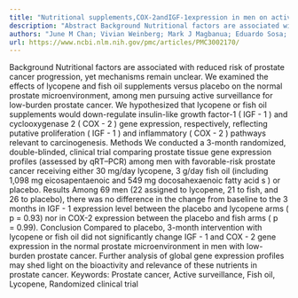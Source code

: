 ```yaml
---
title: "Nutritional supplements,COX-2andIGF-1expression in men on active surveillance for prostate cancer"
description: "Abstract Background Nutritional factors are associated with reduced risk of prostate cancer progression, yet mechanisms remain unclear. We examined the effects of lycopene and fish oil supplements ver..."
authors: "June M Chan; Vivian Weinberg; Mark J Magbanua; Eduardo Sosa; Jeffry Simko; Katsuto Shinohara; Scot Federman; Mike Mattie; Millie Hughes-Fulford; Christopher Haqq; Peter R Carroll"
url: https://www.ncbi.nlm.nih.gov/pmc/articles/PMC3002170/
---
```


Background Nutritional factors are associated with reduced risk of prostate cancer progression, yet mechanisms remain unclear. We examined the effects of lycopene and fish oil supplements versus placebo on the normal prostate microenvironment, among men pursuing active surveillance for low-burden prostate cancer. We hypothesized that lycopene or fish oil supplements would down-regulate insulin-like growth factor-1 ( IGF - 1 ) and cyclooxygenase 2 ( COX - 2 ) gene expression, respectively, reflecting putative proliferation ( IGF - 1 ) and inflammatory ( COX - 2 ) pathways relevant to carcinogenesis. Methods We conducted a 3-month randomized, double-blinded, clinical trial comparing prostate tissue gene expression profiles (assessed by qRT–PCR) among men with favorable-risk prostate cancer receiving either 30 mg/day lycopene, 3 g/day fish oil (including 1,098 mg eicosapentaenoic and 549 mg docosahexaenoic fatty acid s ) or placebo. Results Among 69 men (22 assigned to lycopene, 21 to fish, and 26 to placebo), there was no difference in the change from baseline to the 3 months in IGF - 1 expression level between the placebo and lycopene arms ( p = 0.93) nor in COX-2 expression between the placebo and fish arms ( p = 0.99). Conclusion Compared to placebo, 3-month intervention with lycopene or fish oil did not significantly change IGF - 1 and COX - 2 gene expression in the normal prostate microenvironment in men with low-burden prostate cancer. Further analysis of global gene expression profiles may shed light on the bioactivity and relevance of these nutrients in prostate cancer. Keywords: Prostate cancer, Active surveillance, Fish oil, Lycopene, Randomized clinical trial
